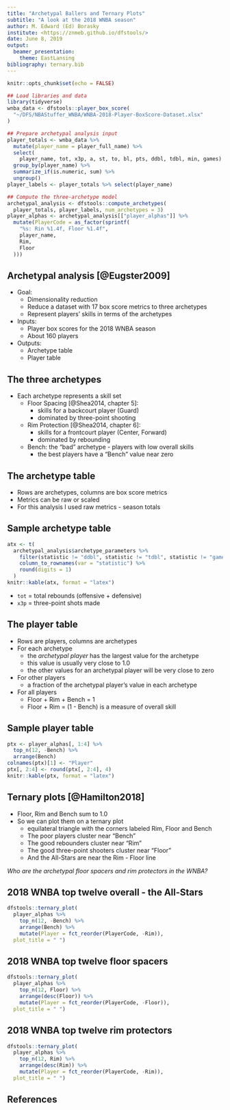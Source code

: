 ```yaml
---
title: "Archetypal Ballers and Ternary Plots"
subtitle: "A look at the 2018 WNBA season"
author: M. Edward (Ed) Borasky
institute: <https://znmeb.github.io/dfstools/>
date: June 8, 2019
output: 
  beamer_presentation:
    theme: EastLansing
bibliography: ternary.bib
---
```


```r
knitr::opts_chunk$set(echo = FALSE)

## Load libraries and data
library(tidyverse)
wnba_data <- dfstools::player_box_score(
  "~/DFS/NBAStuffer_WNBA/WNBA-2018-Player-BoxScore-Dataset.xlsx"
)

## Prepare archetypal analysis input
player_totals <- wnba_data %>% 
  mutate(player_name = player_full_name) %>% 
  select(
    player_name, tot, x3p, a, st, to, bl, pts, ddbl, tdbl, min, games) %>% 
  group_by(player_name) %>% 
  summarize_if(is.numeric, sum) %>% 
  ungroup()
player_labels <- player_totals %>% select(player_name)

## Compute the three-archetype model
archetypal_analysis <- dfstools::compute_archetypes(
  player_totals, player_labels, num_archetypes = 3)
player_alphas <- archetypal_analysis[["player_alphas"]] %>% 
  mutate(PlayerCode = as_factor(sprintf(
    "%s: Rin %1.4f, Floor %1.4f",
    player_name, 
    Rim, 
    Floor
  )))

```

## Archetypal analysis [@Eugster2009]
* Goal:
    - Dimensionality reduction
    - Reduce a dataset with 17 box score metrics to three archetypes
    - Represent players' skills in terms of the archetypes
* Inputs:
    - Player box scores for the 2018 WNBA season
    - About 160 players
* Outputs:
    - Archetype table
    - Player table

## The three archetypes
* Each archetype represents a skill set
    - Floor Spacing [@Shea2014, chapter 5]: 
        - skills for a backcourt player (Guard) 
        - dominated by three-point shooting
    - Rim Protection [@Shea2014, chapter 6]: 
        - skills for a frontcourt player (Center, Forward)
        - dominated by rebounding
    - Bench: the "bad" archetype - players with low overall skills
        - the best players have a "Bench" value near zero

## The archetype table
* Rows are archetypes, columns are box score metrics
* Metrics can be raw or scaled
* For this analysis I used raw metrics - season totals

## Sample archetype table
```r
atx <- t(
  archetypal_analysis$archetype_parameters %>%
    filter(statistic != "ddbl", statistic != "tdbl", statistic != "games") %>% 
    column_to_rownames(var = "statistic") %>% 
    round(digits = 1)
  )
knitr::kable(atx, format = "latex")

```
* `tot` = total rebounds (offensive + defensive)
* `x3p` = three-point shots made

## The player table
* Rows are players, columns are archetypes
* For each archetype
    - the _archetypal player_ has the largest value for the archetype
    - this value is usually very close to 1.0
    - the other values for an archetypal player will be very close to zero
* For other players
    - a fraction of the archetypal player's value in each archetype
* For all players
    - Floor + Rim + Bench = 1
    - Floor + Rim = (1 - Bench) is a measure of overall skill

## Sample player table
```r
ptx <- player_alphas[, 1:4] %>%  
  top_n(12, -Bench) %>% 
  arrange(Bench) 
colnames(ptx)[1] <- "Player"
ptx[, 2:4] <- round(ptx[, 2:4], 4)
knitr::kable(ptx, format = "latex")

```

## Ternary plots [@Hamilton2018]
* Floor, Rim and Bench sum to 1.0
* So we can plot them on a ternary plot
    - equilateral triangle with the corners labeled Rim, Floor and Bench
    - The poor players cluster near "Bench"
    - The good rebounders cluster near "Rim"
    - The good three-point shooters cluster near "Floor"
    - And the All-Stars are near the Rim - Floor line

_Who are the archetypal floor spacers and rim protectors in the WNBA?_


## 2018 WNBA top twelve overall - the All-Stars
```r
dfstools::ternary_plot(
  player_alphas %>% 
    top_n(12, -Bench) %>% 
    arrange(Bench) %>% 
    mutate(Player = fct_reorder(PlayerCode, -Rim)), 
  plot_title = " ")

```

## 2018 WNBA top twelve floor spacers
```r
dfstools::ternary_plot(
  player_alphas %>% 
    top_n(12, Floor) %>% 
    arrange(desc(Floor)) %>% 
    mutate(Player = fct_reorder(PlayerCode, -Floor)), 
  plot_title = " ")

```

## 2018 WNBA top twelve rim protectors
```r
dfstools::ternary_plot(
  player_alphas %>% 
    top_n(12, Rim) %>% 
    arrange(desc(Rim)) %>% 
    mutate(Player = fct_reorder(PlayerCode, -Rim)), 
  plot_title = " ")

```

## References
